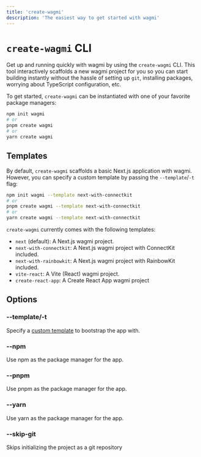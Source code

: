 ```yaml
---
title: 'create-wagmi'
description: 'The easiest way to get started with wagmi'
---
```


# `create-wagmi` CLI

Get up and running quickly with wagmi by using the `create-wagmi` CLI. This tool interactively scaffolds a new wagmi project for you so you can start building instantly without the hassle of setting up `git`, installing packages, worrying about TypeScript configuration, etc.

To get started, `create-wagmi` can be instantiated with one of your favorite package managers:

```bash
npm init wagmi
# or
pnpm create wagmi
# or
yarn create wagmi
```

## Templates

By default, `create-wagmi` scaffolds a basic Next.js application with wagmi. However, you can specify a custom template by passing the `--template`/`-t` flag:

```bash
npm init wagmi --template next-with-connectkit
# or
pnpm create wagmi --template next-with-connectkit
# or
yarn create wagmi --template next-with-connectkit
```

`create-wagmi` currently comes with the following templates:

- `next` (default): A Next.js wagmi project.
- `next-with-connectkit`: A Next.js wagmi project with ConnectKit included.
- `next-with-rainbowkit`: A Next.js wagmi project with RainbowKit included.
- `vite-react`: A Vite (React) wagmi project.
- `create-react-app`: A Create React App wagmi project

## Options

### --template/-t

Specify a [custom template](#templates) to bootstrap the app with.

### --npm

Use npm as the package manager for the app.

### --pnpm

Use pnpm as the package manager for the app.

### --yarn

Use yarn as the package manager for the app.

### --skip-git

Skips initializing the project as a git repository
